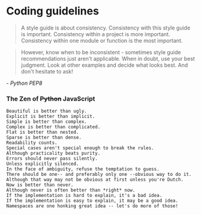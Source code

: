 # Coding guidelines

> A style guide is about consistency. Consistency with this style guide is important. Consistency within a project is more important. Consistency within one module or function is the most important.

> However, know when to be inconsistent - sometimes style guide recommendations just aren't applicable. When in doubt, use your best judgment. Look at other examples and decide what looks best. And don't hesitate to ask!

_- Python PEP8_

### The Zen of ~~Python~~ JavaScript

```text
Beautiful is better than ugly.
Explicit is better than implicit.
Simple is better than complex.
Complex is better than complicated.
Flat is better than nested.
Sparse is better than dense.
Readability counts.
Special cases aren't special enough to break the rules.
Although practicality beats purity.
Errors should never pass silently.
Unless explicitly silenced.
In the face of ambiguity, refuse the temptation to guess.
There should be one-- and preferably only one --obvious way to do it.
Although that way may not be obvious at first unless you're Dutch.
Now is better than never.
Although never is often better than *right* now.
If the implementation is hard to explain, it's a bad idea.
If the implementation is easy to explain, it may be a good idea.
Namespaces are one honking great idea -- let's do more of those!
```